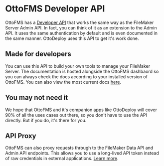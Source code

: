 # OttoFMS Developer API

OttoFMS has a [Developer API](/apidoc) that works the same way as the FileMaker Server Admin API. In fact, you can think of it as an extension to the Admin API. It uses the same authentication by default and is even documented in the same manner. OttoDeploy uses this API to get it's work done.

## Made for developers

You can use this API to build your own tools to manage your FileMaker Server. The documentation is hosted alongside the OttoFMS dashbaord so you can always check the docs according to your installed version of OttoFMS. You can also view the most current docs [here](/apidoc).

## You may not need it

We hope that OttoFMS and it's companion apps like OttoDeploy will cover 90% of all the uses cases out there, so you don't have to use the API directly. But if you do, it's there for you.

## API Proxy

OttoFMS can also proxy requests through to the FileMaker Data API and Admin API endpoints. This allows you to use a long-lived API token instead of raw credentials in external applications. [Learn more](/api-proxy).
